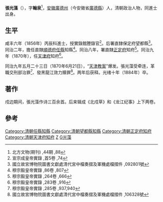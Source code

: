 '''張光藻'''（{{bd|1815年||1884年}}），字'''翰泉'''<ref>北方文物(期刊) ,44期 ,88</ref>，[[安徽|安徽]][[廣德州|廣德州]]（今安徽省[[廣德縣|廣德縣]]）人，清朝政治人物，同進士出身。

==生平==
咸丰六年（1856年）丙辰科進士，授實錄館謄錄官<ref>宣宗成皇帝實錄 ,首5卷 ,74</ref>。后署直隸保定府望都縣<ref>國立故宮博物院圖書文獻處清代宮中檔奏摺及軍機處檔摺件 ,092801號</ref>。同治二年，擔任直隸[[順德府|順德府]][[任縣|任縣]]知縣<ref>穆宗毅皇帝實錄 ,86卷 ,807</ref>。同治八年，署直隸[[正定府|正定府]]知府<ref>穆宗毅皇帝實錄 ,264卷 ,666</ref>。同治九年（1870年），任[[天津府|天津府]]知府<ref>穆宗毅皇帝實錄 ,283卷 ,916</ref>。

同治九年五月二十三日（1870年6月21日），“[[天津教案|天津教案]]”爆发。張光藻受牵连，革職交刑部治罪<ref>穆宗毅皇帝實錄 ,285卷 ,937,940</ref>、發黑龍江效力贖罪<ref>國立故宮博物院圖書文獻處清代宮中檔奏摺及軍機處檔摺件 ,106328號</ref>。两年后获释。光绪十年（1884年）卒。

==著作==
戍边期间，張光藻作诗三百余首。后来辑成《北戍草》和《龙江纪事》上下两卷。

==參考==
{{reflist}}
{{清朝人物小作品}}
{{咸豐六年丙辰科殿試金榜}}
{{DEFAULTSORT:Zhang张}}
[[Category:清朝任縣知縣|Category:清朝任縣知縣]]
[[Category:清朝望都縣知縣|Category:清朝望都縣知縣]]
[[Category:清朝正定府知府|Category:清朝正定府知府]]
[[Category:清朝天津府知府|Category:清朝天津府知府]]
[[Category:廣德人|Z]]
[[Category:張姓|G光藻]]